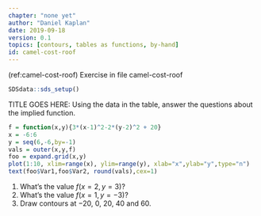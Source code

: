 ```yaml
---
chapter: "none yet"
author: "Daniel Kaplan"
date: 2019-09-18 
version: 0.1
topics: [contours, tables as functions, by-hand]
id: camel-cost-roof 
---
```


(ref:camel-cost-roof) Exercise in file camel-cost-roof

```r
SDSdata::sds_setup()
```

TITLE GOES HERE: Using the data in the table, answer the questions about the implied function.


```r
f = function(x,y){3*(x-1)^2-2*(y-2)^2 + 20}
x = -6:6
y = seq(6,-6,by=-1)
vals = outer(x,y,f)
foo = expand.grid(x,y)
plot(1:10, xlim=range(x), ylim=range(y), xlab="x",ylab="y",type="n")
text(foo$Var1,foo$Var2, round(vals),cex=1)
```
 
1. What's the value $f( x=2, y=3)$?
#. What's the value $f( x=1, y=-3)$?
#. Draw contours at $-20$, $0$, $20$, $40$ and $60$.

